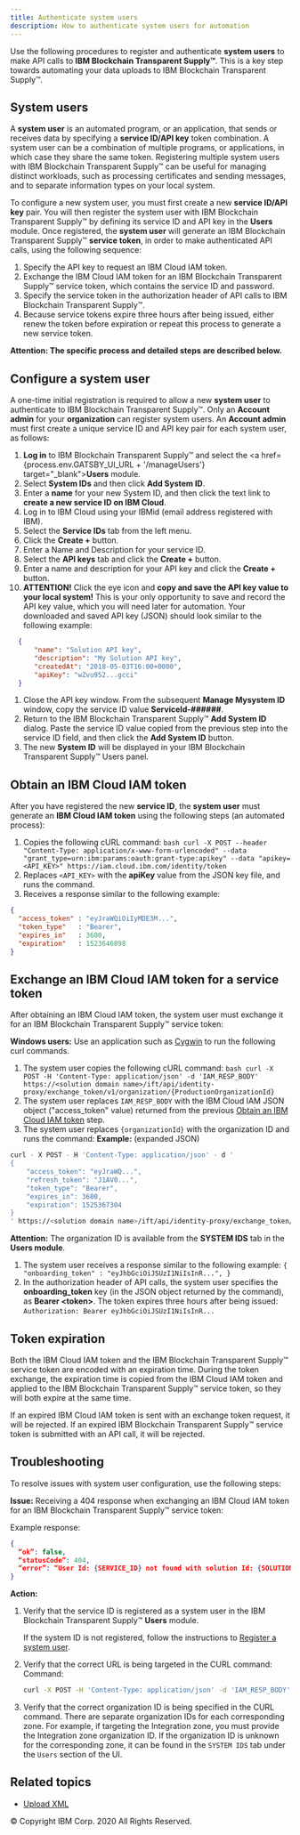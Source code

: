 ```yaml
---
title: Authenticate system users
description: How to authenticate system users for automation
---
```


<PageDescription>

Use the following procedures to register and authenticate **system users** to make API
calls to **IBM Blockchain Transparent Supply™**. This is a key step towards automating your data uploads
to IBM Blockchain Transparent Supply™.

</PageDescription>

## System users

A **system user** is an automated program, or an application, that sends or receives data
by specifying a **service ID/API key** token combination. A system user can be a combination
of multiple programs, or applications, in which case they share the same token. Registering
multiple system users with IBM Blockchain Transparent Supply™ can be useful for managing distinct workloads, such
as processing certificates and sending messages, and to separate information types on your local system.

To configure a new system user, you must first create a new **service ID/API key** pair. You will
then register the system user with IBM Blockchain Transparent Supply™ by defining its service ID and API key in
the **Users** module. Once registered, the **system user** will generate an IBM Blockchain Transparent Supply™
**service token**, in order to make authenticated API calls, using the following sequence:

1. Specify the API key to request an IBM Cloud IAM token.
2. Exchange the IBM Cloud IAM token for an IBM Blockchain Transparent Supply™ service token, which contains the service ID and password.
3. Specify the service token in the authorization header of API calls to IBM Blockchain Transparent Supply™.
4. Because service tokens expire three hours after being issued, either renew the token before
expiration or repeat this process to generate a new service token.

**Attention: The specific process and detailed steps are described below.**

## Configure a system user

A one-time initial registration is required to allow a new **system user** to authenticate
to IBM Blockchain Transparent Supply™. Only an **Account admin** for your **organization** can register system
users. An **Account admin** must first create a unique service ID and API key pair for each system
user, as follows:

1. **Log in** to IBM Blockchain Transparent Supply™ and select the <a href={process.env.GATSBY_UI_URL + '/manageUsers'} target="_blank">**Users**</a> module.
1. Select **System IDs** and then click **Add System ID**.
1. Enter a **name** for your new System ID, and then click the text link to **create a new service ID on IBM Cloud**.
1. Log in to IBM Cloud using your IBMid (email address registered with IBM).
1. Select the **Service IDs** tab from the left menu.
1. Click the **Create +** button.
1. Enter a Name and Description for your service ID.
1. Select the **API keys** tab and click the **Create +** button.
1. Enter a name and description for your API key and click the **Create +** button.
1. **ATTENTION!** Click the eye icon and **copy and save the API key value to your local system!**
This is your only opportunity to save and record the API key value, which you will need later for automation.
Your downloaded and saved API key (JSON) should look similar to the following example:
  ```json
    {
        "name": "Solution API key",
        "description": "My Solution API key",
        "createdAt": "2018-05-03T16:00+0000",
        "apiKey": "wZvu952...gcci"
    }
  ```
1. Close the API key window. From the subsequent **Manage Mysystem ID** window, copy the service ID value **ServiceId-######**.
1. Return to the IBM Blockchain Transparent Supply™ **Add System ID** dialog. Paste the service ID value copied from the previous step
into the service ID field, and then click the **Add System ID** button.
1. The new **System ID** will be displayed in your IBM Blockchain Transparent Supply™ Users panel.

## Obtain an IBM Cloud IAM token

After you have registered the new **service ID**, the **system user** must generate an **IBM Cloud IAM token** using
the following steps (an automated process):

1. Copies the following cURL command:
`bash curl -X POST --header "Content-Type: application/x-www-form-urlencoded" --data "grant_type=urn:ibm:params:oauth:grant-type:apikey" --data "apikey=<API_KEY>" https://iam.cloud.ibm.com/identity/token`
2. Replaces `<API_KEY>` with the **apiKey** value from the JSON key file, and runs the command.
3. Receives a response similar to the following example:
```json
{
  "access_token" : "eyJraWQiOiIyMDE3M...",
  "token_type"   : "Bearer",
  "expires_in"   : 3600,
  "expiration"   : 1523646898
}
```

## Exchange an IBM Cloud IAM token for a service token

After obtaining an IBM Cloud IAM token, the system user must exchange it for an IBM Blockchain Transparent Supply™ service token:

**Windows users:** Use an application such as <a href="https://www.cygwin.com" target="_blank">Cygwin</a> to
run the following curl commands.

1. The system user copies the following cURL command:
`bash curl -X POST -H 'Content-Type: application/json' -d 'IAM_RESP_BODY' https://<solution domain name>/ift/api/identity-proxy/exchange_token/v1/organization/{ProductionOrganizationId}`
1. The system user replaces `IAM_RESP_BODY` with the IBM Cloud IAM JSON object ("access_token" value) returned
from the previous [Obtain an IBM Cloud IAM token](#obtain-an-ibm-cloud-iam-token) step.
1. The system user replaces `{organizationId}` with the organization ID and runs the command:
**Example:** (expanded JSON)

```bash
curl - X POST - H 'Content-Type: application/json' - d '
{
	"access_token": "eyJraWQ...",
	"refresh_token": "J1AV0...",
	"token_type": "Bearer",
	"expires_in": 3600,
	"expiration": 1525367304
}
' https://<solution domain name>/ift/api/identity-proxy/exchange_token/v1/organization/38d1...
```
**Attention:** The organization ID is available from the **SYSTEM IDS** tab in the **Users module**.
1. The system user receives a response similar to the following example:
`{ "onboarding_token" : "eyJhbGciOiJSUzI1NiIsInR...", }`
2. In the authorization header of API calls, the system user specifies the **onboarding_token** key
(in the JSON object returned by the command), as **Bearer &lt;token&gt;**. The token expires three hours after being issued:
`Authorization: Bearer eyJhbGciOiJSUzI1NiIsInR...`

## Token expiration

Both the IBM Cloud IAM token and the IBM Blockchain Transparent Supply™ service token are encoded with an expiration time. During
the token exchange, the expiration time is copied from the IBM Cloud IAM token and applied to the IBM Blockchain Transparent Supply™
service token, so they will both expire at the same time.

If an expired IBM Cloud IAM token is sent with an exchange token request, it will be rejected. If an
expired IBM Blockchain Transparent Supply™ service token is submitted with an API call, it will be rejected.

## Troubleshooting

To resolve issues with system user configuration, use the following steps:

**Issue:** Receiving a 404 response when exchanging an IBM Cloud IAM token for an IBM Blockchain Transparent Supply™ service token:

Example response:
```json
{
  “ok”: false,
  “statusCode”: 404,
  “error”: “User Id: {SERVICE_ID} not found with solution Id: {SOLUTION_ID} and organization Id: {ORGANIZATION_ID}”
}
```

**Action:**

1. Verify that the service ID is registered as a system user in the IBM Blockchain Transparent Supply™ **Users** module.

   If the system ID is not registered, follow the instructions to [Register a system user](#register-a-system-user).

2. Verify that the correct URL is being targeted in the CURL command:
    Command:

    ```bash
    curl -X POST -H 'Content-Type: application/json' -d 'IAM_RESP_BODY' https://<solution domain name>/ift/api/identity-proxy/exchange_token/v1/organization/{ProductionOrganizationId}
    ```

3. Verify that the correct organization ID is being specified in the CURL command. There are separate
organization IDs for each corresponding zone. For example, if targeting the Integration zone, you must
provide the Integration zone organization ID. If the organization ID is unknown for the corresponding
zone, it can be found in the `SYSTEM IDS` tab under the `Users` section of the UI.

## Related topics

- [Upload XML](/onboarding/upload-xml)

<PageCopyright>© Copyright IBM Corp. 2020 All Rights Reserved.</PageCopyright>

